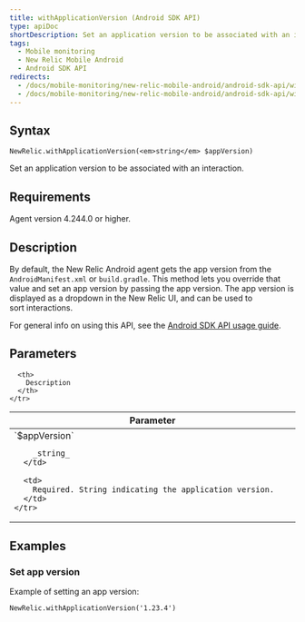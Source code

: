 ```yaml
---
title: withApplicationVersion (Android SDK API)
type: apiDoc
shortDescription: Set an application version to be associated with an interaction.
tags:
  - Mobile monitoring
  - New Relic Mobile Android
  - Android SDK API
redirects:
  - /docs/mobile-monitoring/new-relic-mobile-android/android-sdk-api/withapplicationversion-android-agent-api
  - /docs/mobile-monitoring/new-relic-mobile-android/android-sdk-api/withapplicationversion-android-sdk-api
---
```


## Syntax

```
NewRelic.withApplicationVersion(<em>string</em> $appVersion)
```

Set an application version to be associated with an interaction.

## Requirements

Agent version 4.244.0 or higher.

## Description

By default, the New Relic Android agent gets the app version from the `AndroidManifest.xml` or `build.gradle`. This method lets you override that value and set an app version by passing the app version. The app version is displayed as a dropdown in the New Relic UI, and can be used to sort interactions.

For general info on using this API, see the [Android SDK API usage guide](/docs/mobile-monitoring/new-relic-mobile-android/install-configure/work-android-sdk-api).

## Parameters

<table>
  <thead>
    <tr>
      <th width="25%">
        Parameter
      </th>

      <th>
        Description
      </th>
    </tr>
  </thead>

  <tbody>
    <tr>
      <td>
        `$appVersion`

        _string_
      </td>

      <td>
        Required. String indicating the application version.
      </td>
    </tr>
  </tbody>
</table>

## Examples

### Set app version

Example of setting an app version:

```
NewRelic.withApplicationVersion('1.23.4')
```
